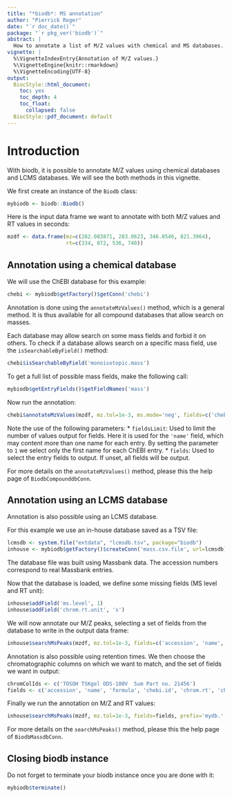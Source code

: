 ```yaml
---
title: "*biodb*: MS annotation"
author: "Pierrick Roger"
date: "`r doc_date()`"
package: "`r pkg_ver('biodb')`"
abstract: |
  How to annotate a list of M/Z values with chemical and MS databases.
vignette: |
  %\VignetteIndexEntry{Annotation of M/Z values.}
  %\VignetteEngine{knitr::rmarkdown}
  %\VignetteEncoding{UTF-8}
output:
  BiocStyle::html_document:
    toc: yes
    toc_depth: 4
    toc_float:
      collapsed: false
  BiocStyle::pdf_document: default
---
```


# Introduction

With biodb, it is possible to annotate M/Z values using chemical databases and LCMS databases.
We will see the both methods in this vignette.

We first create an instance of the `Biodb` class:
```r
mybiodb <- biodb::Biodb()
```

Here is the input data frame we want to annotate with both M/Z values and RT values in seconds:
```r
mzdf <- data.frame(mz=c(282.083871, 283.0623, 346.0546, 821.3964),
                   rt=c(334, 872, 536, 740))
```

## Annotation using a chemical database

We will use the ChEBI database for this example:
```r
chebi <- mybiodb$getFactory()$getConn('chebi')
```

Annotation is done using the `annotateMzValues()` method, which is a general method. It is thus available for all compound databases that allow search on masses.

Each database may allow search on some mass fields and forbid it on others. To check if a database allows search on a specific mass field, use the `isSearchableByField()` method:
```r
chebi$isSearchableByField('monoisotopic.mass')
```

To get a full list of possible mass fields, make the following call:
```r
mybiodb$getEntryFields()$getFieldNames('mass')
```

Now run the annotation:
```r
chebi$annotateMzValues(mzdf, mz.tol=1e-3, ms.mode='neg', fields=c('chebi.id', 'name', 'formula', 'molecular.mass', 'monoisotopic.mass'), fieldsLimit=1)
```
Note the use of the following parameters:
 * `fieldsLimit`: Used to limit the number of values output for fields. Here it is used for the `'name'` field, which may content more than one name for each entry. By setting the parameter to `1` we select only the first name for each ChEBI entry.
 * `fields`: Used to select the entry fields to output. If unset, all fields will be output.

For more details on the `annotateMzValues()` method, please this the help page of `BiodbCompounddbConn`.

## Annotation using an LCMS database

Annotation is also possible using an LCMS database.

For this example we use an in-house database saved as a TSV file:
```r
lcmsdb <- system.file("extdata", "lcmsdb.tsv", package="biodb")
inhouse <- mybiodb$getFactory()$createConn('mass.csv.file', url=lcmsdb)
```
The database file was built using Massbank data. The accession numbers correspond to real Massbank entries.

Now that the database is loaded, we define some missing fields (MS level and RT unit):
```r
inhouse$addField('ms.level', 1)
inhouse$addField('chrom.rt.unit', 's')
```

We will now annotate our M/Z peaks, selecting a set of fields from the database to write in the output data frame:
```r
inhouse$searchMsPeaks(mzdf, mz.tol=1e-3, fields=c('accession', 'name', 'formula', 'chebi.id'), prefix='mydb.')
```

Annotation is also possible using retention times.
We then choose the chromatographic columns on which we want to match, and the set of fields we want in output:
```r
chromColIds <- c('TOSOH TSKgel ODS-100V  5um Part no. 21456')
fields <- c('accession', 'name', 'formula', 'chebi.id', 'chrom.rt', 'chrom.col.id')
```

Finally we run the annotation on M/Z and RT values:
```r
inhouse$searchMsPeaks(mzdf, mz.tol=1e-3, fields=fields, prefix='mydb.', chrom.col.ids=chromColIds, rt.unit='s', rt.tol=10, match.rt=TRUE)
```

For more details on the `searchMsPeaks()` method, please this the help page of `BiodbMassdbConn`.

## Closing biodb instance

Do not forget to terminate your biodb instance once you are done with it:
```r
mybiodb$terminate()
```
